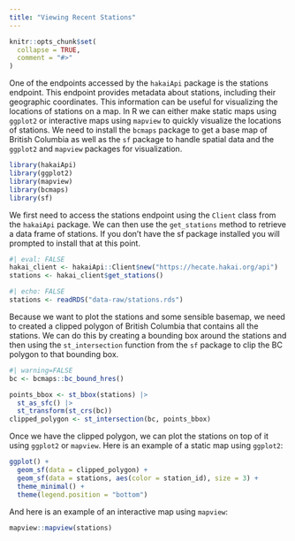 ```yaml
---
title: "Viewing Recent Stations"
---
```


```r
knitr::opts_chunk$set(
  collapse = TRUE,
  comment = "#>"
)
```

One of the endpoints accessed by the `hakaiApi` package is the stations endpoint. This endpoint provides metadata about stations, including their geographic coordinates. This information can be useful for visualizing the locations of stations on a map. In R we can either make static maps using `ggplot2` or interactive maps using `mapview` to quickly visualize the locations of stations. We need to install the `bcmaps` package to get a base map of British Columbia as well as the `sf` package to handle spatial data and the `ggplot2` and `mapview` packages for visualization.

```r
library(hakaiApi)
library(ggplot2)
library(mapview)
library(bcmaps)
library(sf)
```

We first need to access the stations endpoint using the `Client` class from the `hakaiApi` package. We can then use the `get_stations` method to retrieve a data frame of stations. If you don't have the sf package installed you will prompted to install that at this point.

```r
#| eval: FALSE
hakai_client <- hakaiApi::Client$new("https://hecate.hakai.org/api")
stations <- hakai_client$get_stations()
```

```r
#| echo: FALSE
stations <- readRDS("data-raw/stations.rds")
```

Because we want to plot the stations and some sensible basemap, we need to created a clipped polygon of British Columbia that contains all the stations. We can do this by creating a bounding box around the stations and then using the `st_intersection` function from the `sf` package to clip the BC polygon to that bounding box. 
```r
#| warning=FALSE
bc <- bcmaps::bc_bound_hres()

points_bbox <- st_bbox(stations) |> 
  st_as_sfc() |> 
  st_transform(st_crs(bc))
clipped_polygon <- st_intersection(bc, points_bbox)
```

Once we have the clipped polygon, we can plot the stations on top of it using `ggplot2` or `mapview`. Here is an example of a static map using `ggplot2`:
```r
ggplot() +
  geom_sf(data = clipped_polygon) +
  geom_sf(data = stations, aes(color = station_id), size = 3) +
  theme_minimal() +
  theme(legend.position = "bottom")
```

And here is an example of an interactive map using `mapview`:
```r
mapview::mapview(stations)
```

